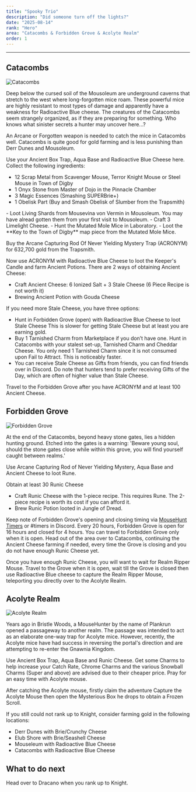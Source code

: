 ```yaml
---
title: "Spooky Trio"
description: "Did someone turn off the lights?"
date: "2025-08-14"
rank: "Hero"
area: "Catacombs & Forbidden Grove & Acolyte Realm"
order: 1
---
```



---

## Catacombs

![Catacombs](/images/locations/catacombs.png)
<p class="location-description">Deep below the cursed soil of the Mousoleum are underground caverns that stretch to the west where long-forgotten mice roam. These powerful mice are highly resistant to most types of damage and apparently have a weakness for Radioactive Blue cheese. The creatures of the Catacombs seem strangely organized, as if they are preparing for something. Who knows what sinister secrets a hunter may uncover here...?</p>

An Arcane or Forgotten weapon is needed to catch the mice in Catacombs well. Catacombs is quite good for gold farming and is less punishing than Derr Dunes and Mousoleum.

Use your Ancient Box Trap, Aqua Base and Radioactive Blue Cheese here. Collect the following ingredients:

- 12 Scrap Metal from Scavenger Mouse, Terror Knight Mouse or Steel Mouse in Town of Digby
- 1 Onyx Stone from Master of Dojo in the Pinnacle Chamber
- 3 Magic Essences (Smashing SUPERBrie+)
- 1 Obelisk Part (Buy and Smash Obelisk of Slumber from the Trapsmith)

<Callout type="info" title="How to access Town of Digby">
- Loot Living Shards from Mousevina von Vermin in Mousoleum. You may have alread gotten them from your first visit to Mousoleum.
- Craft 3 Limelight Cheese.
- Hunt the Mutated Mole Mice in Laboratory.
- Loot the **Key to the Town of Digby** map piece from the Mutated Mole Mice.
</Callout>

Buy the Arcane Capturing Rod Of Never Yielding Mystery Trap (ACRONYM) for 632,700 gold from the Trapsmith.

Now use ACRONYM with Radioactive Blue Cheese to loot the Keeper's Candle and farm Ancient Potions. There are 2 ways of obtaining Ancient Cheese:

- Craft Ancient Cheese: 6 Ionized Salt + 3 Stale Cheese (6 Piece Recipe is not worth it)
- Brewing Ancient Potion with Gouda Cheese

If you need more Stale Cheese, you have three options:

- Hunt in Forbidden Grove (open) with Radioactive Blue Cheese to loot Stale Cheese This is slower for getting Stale Cheese but at least you are earning gold.
- Buy 1 Tarnished Charm from Marketplace if you don’t have one. Hunt in Catacombs with your stalest set-up, Tarnished Charm and Cheddar Cheese. You only need 1 Tarnished Charm since it is not consumed upon Fail to Attract. This is noticeably faster.
- You can receive Stale Cheese as Gifts from friends, you can find friends over in Discord. Do note that hunters tend to prefer receiving Gifts of the Day, which are often of higher value than Stale Cheese.

Travel to the Forbidden Grove after you have ACRONYM and at least 100 Ancient Cheese.

## Forbidden Grove

![Forbidden Grove](/images/locations/forbidden-grove.png)
<p class="location-description">At the end of the Catacombs, beyond heavy stone gates, lies a hidden hunting ground. Etched into the gates is a warning: 'Beware young soul, should the stone gates close while within this grove, you will find yourself caught between realms.'</p>

Use Arcane Capturing Rod of Never Yielding Mystery, Aqua Base and Ancient Cheese to loot Rune.

Obtain at least 30 Runic Cheese

- Craft Runic Cheese with the 1-piece recipe. This requires Rune. The 2-piece recipe is worth its cost if you can afford it.
- Brew Runic Potion looted in Jungle of Dread.

Keep note of Forbidden Grove's opening and closing timing via [MouseHunt Timers](https://sites.google.com/site/mhtimerslinks/) or #timers in Discord. Every 20 hours, Forbidden Grove is open for 16 hours and closed for 4 hours. You can travel to Forbidden Grove only when it is open. Head out of the area over to Catacombs, continuing the Ancient Cheese farming if needed, every time the Grove is closing and you do not have enough Runic Cheese yet.

Once you have enough Runic Cheese, you will want to wait for Realm Ripper Mouse. Travel to the Grove when it is open, wait till the Grove is closed then use Radioactive Blue cheese to capture the Realm Ripper Mouse, teleporting you directly over to the Acolyte Realm.

## Acolyte Realm

![Acolyte Realm](/images/locations/acolyte-realm.png)
<p class="location-description">Years ago in Bristle Woods, a MouseHunter by the name of Plankrun opened a passageway to another realm. The passage was intended to act as an elaborate one-way trap for Acolyte mice. However, recently, the Acolyte mice have had success in reversing the portal's direction and are attempting to re-enter the Gnawnia Kingdom.</p>

Use Ancient Box Trap, Aqua Base and Runic Cheese. Get some Charms to help increase your Catch Rate, Chrome Charms and the various Snowball Charms (Super and above) are advised due to their cheaper price. Pray for an easy time with Acolyte mouse.

After catching the Acolyte mouse, firstly claim the adventure Capture the Acolyte Mouse then open the Mysterious Box he drops to obtain a Frozen Scroll.

If you still could not rank up to Knight, consider farming gold in the following locations:

- Derr Dunes with Brie/Crunchy Cheese
- Elub Shore with Brie/Seashell Cheese
- Mouseleum with Radioactive Blue Cheese
- Catacombs with Radioactive Blue Cheese

## What to do next

Head over to Dracano when you rank up to Knight.